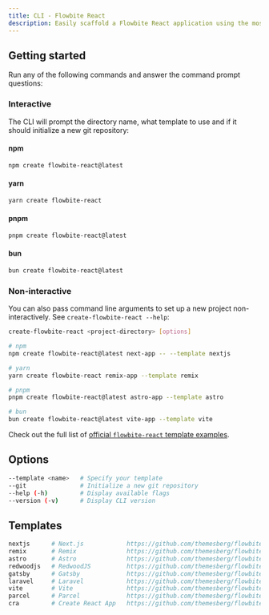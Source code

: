 ```yaml
---
title: CLI - Flowbite React
description: Easily scaffold a Flowbite React application using the most popular React frameworks and technologies out there
---
```


## Getting started

Run any of the following commands and answer the command prompt questions:

### Interactive

The CLI will prompt the directory name, what template to use and if it should initialize a new git repository:

#### npm

```bash
npm create flowbite-react@latest
```

#### yarn

```bash
yarn create flowbite-react
```

#### pnpm

```bash
pnpm create flowbite-react@latest
```

#### bun

```bash
bun create flowbite-react@latest
```

### Non-interactive

You can also pass command line arguments to set up a new project non-interactively. See `create-flowbite-react --help`:

```bash
create-flowbite-react <project-directory> [options]
```

```bash
# npm
npm create flowbite-react@latest next-app -- --template nextjs

# yarn
yarn create flowbite-react remix-app --template remix

# pnpm
pnpm create flowbite-react@latest astro-app --template astro

# bun
bun create flowbite-react@latest vite-app --template vite
```

Check out the full list of [official `flowbite-react` template examples](https://github.com/themesberg/flowbite-react-templates).

## Options

```bash
--template <name>   # Specify your template
--git               # Initialize a new git repository
--help (-h)         # Display available flags
--version (-v)      # Display CLI version
```

## Templates

```bash
nextjs      # Next.js            https://github.com/themesberg/flowbite-react-template-nextjs
remix       # Remix              https://github.com/themesberg/flowbite-react-template-remix
astro       # Astro              https://github.com/themesberg/flowbite-react-template-astro
redwoodjs   # RedwoodJS          https://github.com/themesberg/flowbite-react-template-redwoodjs
gatsby      # Gatsby             https://github.com/themesberg/flowbite-react-template-gatsby
laravel     # Laravel            https://github.com/themesberg/flowbite-react-template-laravel
vite        # Vite               https://github.com/themesberg/flowbite-react-template-vite
parcel      # Parcel             https://github.com/themesberg/flowbite-react-template-parcel
cra         # Create React App   https://github.com/themesberg/flowbite-react-template-cra
```
